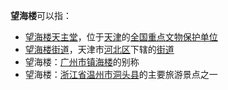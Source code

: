 '''望海楼'''可以指：
*[[望海楼天主堂|望海楼天主堂]]，位于[[天津|天津]]的[[全国重点文物保护单位|全国重点文物保护单位]]
*[[望海楼街道|望海楼街道]]，天津市[[河北区|河北区]]下辖的[[街道_(行政区划)|街道]]
*望海楼：[[广州市|广州市]][[镇海楼_(广州)|镇海楼]]的别称
*望海楼：[[浙江省|浙江省]][[温州市|温州市]][[洞头县|洞头县]]的主要旅游景点之一
{{disambig|Cat=三字中國相關消歧義}}
